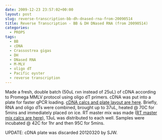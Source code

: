 ```yaml
---
date: 2009-12-23 23:57:02+00:00
layout: post
slug: reverse-transcription-bb-dh-dnased-rna-from-20090514
title: Reverse Transcription - BB & DH DNased RNA (from 20090514)
categories:
  - PROPS
tags:
  - BB
  - cDNA
  - Crassostrea gigas
  - DH
  - DNased RNA
  - M-MLV
  - oligo dT
  - Pacific oyster
  - reverse transcription
---
```


Made a fresh, double batch (50uL rxn instead of 25uL) of cDNA according to Promega MMLV protocol using oligo dT primers. cDNA was put into a plate for faster qPCR loading. [cDNA calcs and plate layout are here](https://spreadsheets.google.com/ccc?key=0AmS_90rPaQMzdFVBS3FUQy12a1ZMekZ4OC1vTnA2aGc&hl=en). Briefly, RNA and oligo dTs were combined, brought up to 37uL, heated @ 70C for 5mins and immediately placed on ice. RT master mix was made ([RT master mix calcs are here](http://eagle.fish.washington.edu/Arabidopsis/Notebook%20Workup%20Files/20091223-01.jpg)), 13uL was distributed to each well. Samples were incubated @ 42C for 1hr and then 95C for 5mins.

UPDATE: cDNA plate was discarded 20120320 by SJW.
